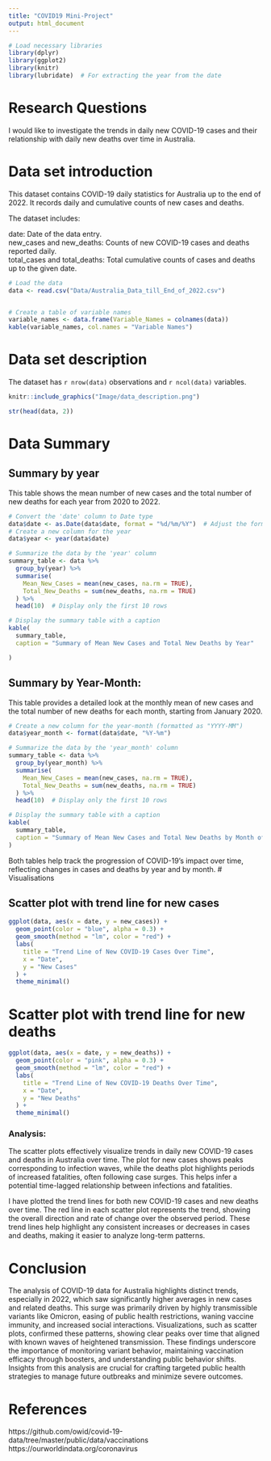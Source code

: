 ```yaml
---
title: "COVID19 Mini-Project"
output: html_document
---
```


```r
# Load necessary libraries
library(dplyr)
library(ggplot2)
library(knitr)
library(lubridate)  # For extracting the year from the date
```

# Research Questions

I would like to investigate the trends in daily new COVID-19 cases and their relationship with daily new deaths over time in Australia.

# Data set introduction

This dataset contains COVID-19 daily statistics for Australia up to the end of 2022. It records daily and cumulative counts of new cases and deaths.

The dataset includes:

date: Date of the data entry. <br>
new_cases and new_deaths: Counts of new COVID-19 cases and deaths reported daily.<br>
total_cases and total_deaths: Total cumulative counts of cases and deaths up to the given date.<br>

```r
# Load the data
data <- read.csv("Data/Australia_Data_till_End_of_2022.csv")


# Create a table of variable names
variable_names <- data.frame(Variable_Names = colnames(data))
kable(variable_names, col.names = "Variable Names")
```
# Data set description

The dataset has `r nrow(data)` observations and `r ncol(data)` variables.

```r
knitr::include_graphics("Image/data_description.png")

str(head(data, 2))
```

# Data Summary

## Summary by year

This table shows the mean number of new cases and the total number of new deaths for each year from 2020 to 2022.

```r
# Convert the 'date' column to Date type
data$date <- as.Date(data$date, format = "%d/%m/%Y")  # Adjust the format if necessary
# Create a new column for the year
data$year <- year(data$date)

# Summarize the data by the 'year' column
summary_table <- data %>%
  group_by(year) %>%
  summarise(
    Mean_New_Cases = mean(new_cases, na.rm = TRUE),
    Total_New_Deaths = sum(new_deaths, na.rm = TRUE)
  ) %>%
  head(10)  # Display only the first 10 rows

# Display the summary table with a caption
kable(
  summary_table,
  caption = "Summary of Mean New Cases and Total New Deaths by Year"

)
```
## Summary by Year-Month:

This table provides a detailed look at the monthly mean of new cases and the total number of new deaths for each month, starting from January 2020.

```r

# Create a new column for the year-month (formatted as "YYYY-MM")
data$year_month <- format(data$date, "%Y-%m")

# Summarize the data by the 'year_month' column
summary_table <- data %>%
  group_by(year_month) %>%
  summarise(
    Mean_New_Cases = mean(new_cases, na.rm = TRUE),
    Total_New_Deaths = sum(new_deaths, na.rm = TRUE)
  ) %>%
  head(10)  # Display only the first 10 rows

# Display the summary table with a caption
kable(
  summary_table,
  caption = "Summary of Mean New Cases and Total New Deaths by Month of Each Year"
)

```
Both tables help track the progression of COVID-19's impact over time, reflecting changes in cases and deaths by year and by month.
# Visualisations


## Scatter plot with trend line for new cases
```r
ggplot(data, aes(x = date, y = new_cases)) +
  geom_point(color = "blue", alpha = 0.3) +
  geom_smooth(method = "lm", color = "red") +
  labs(
    title = "Trend Line of New COVID-19 Cases Over Time",
    x = "Date",
    y = "New Cases"
  ) +
  theme_minimal()
```
# Scatter plot with trend line for new deaths
```r
ggplot(data, aes(x = date, y = new_deaths)) +
  geom_point(color = "pink", alpha = 0.3) +
  geom_smooth(method = "lm", color = "red") +
  labs(
    title = "Trend Line of New COVID-19 Deaths Over Time",
    x = "Date",
    y = "New Deaths"
  ) +
  theme_minimal()
```
### Analysis:
The scatter plots effectively visualize trends in daily new COVID-19 cases and deaths in Australia over time. The plot for new cases shows peaks corresponding to infection waves, while the deaths plot highlights periods of increased fatalities, often following case surges. This helps infer a potential time-lagged relationship between infections and fatalities.

I have plotted the trend lines for both new COVID-19 cases and new deaths over time. The red line in each scatter plot represents the trend, showing the overall direction and rate of change over the observed period. These trend lines help highlight any consistent increases or decreases in cases and deaths, making it easier to analyze long-term patterns.

# Conclusion

The analysis of COVID-19 data for Australia highlights distinct trends, especially in 2022, which saw significantly higher averages in new cases and related deaths. This surge was primarily driven by highly transmissible variants like Omicron, easing of public health restrictions, waning vaccine immunity, and increased social interactions. Visualizations, such as scatter plots, confirmed these patterns, showing clear peaks over time that aligned with known waves of heightened transmission. These findings underscore the importance of monitoring variant behavior, maintaining vaccination efficacy through boosters, and understanding public behavior shifts. Insights from this analysis are crucial for crafting targeted public health strategies to manage future outbreaks and minimize severe outcomes.

# References

https://github.com/owid/covid-19-data/tree/master/public/data/vaccinations
https://ourworldindata.org/coronavirus
